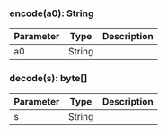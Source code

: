 ### encode(a0): String

| Parameter | Type   | Description |
| --------- | ------ | ----------- |
| a0        | String |             |

### decode(s): byte[]

| Parameter | Type   | Description |
| --------- | ------ | ----------- |
| s         | String |             |
